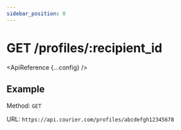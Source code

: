 ```yaml
---
sidebar_position: 0
---
```



# GET /profiles/:recipient_id

<ApiReference {...config} />

## Example

Method: `GET`

URL: `https://api.courier.com/profiles/abcdefgh12345678`
